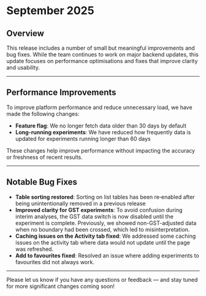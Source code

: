 # September 2025

## Overview

This release includes a number of small but meaningful improvements and bug fixes. While the team continues to work on major backend updates, this update focuses on performance optimisations and fixes that improve clarity and usability.

---

## Performance Improvements

To improve platform performance and reduce unnecessary load, we have made the following changes:

- **Feature flag**: We no longer fetch data older than 30 days by default  
- **Long-running experiments**: We have reduced how frequently data is updated for experiments running longer than 60 days

These changes help improve performance without impacting the accuracy or freshness of recent results.

---

## Notable Bug Fixes

- **Table sorting restored**: Sorting on list tables has been re‑enabled after being unintentionally removed in a previous release 
- **Improved clarity for GST experiments**: To avoid confusion during interim analyses, the GST data switch is now disabled until the experiment is complete. Previously, we showed non-GST-adjusted data when no boundary had been crossed, which led to misinterpretation.
- **Caching issues on the Activity tab fixed**: We addressed some caching issues on the activity tab where data would not update until the page was refreshed.
- **Add to favourites fixed**: Resolved an issue where adding experiments to favourites did not always work.

---

Please let us know if you have any questions or feedback — and stay tuned for more significant changes coming soon!

